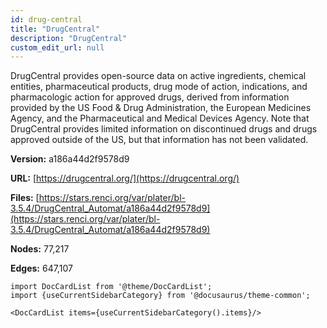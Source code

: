 ```yaml
---
id: drug-central
title: "DrugCentral"
description: "DrugCentral"
custom_edit_url: null
---
```





DrugCentral provides open-source data on active ingredients, chemical entities, pharmaceutical products, drug mode of action, indications, and pharmacologic action for approved drugs, derived from information provided by the US Food & Drug Administration, the European Medicines Agency, and the Pharmaceutical and Medical Devices Agency. Note that DrugCentral provides limited information on discontinued drugs and drugs approved outside of the US, but that information has not been validated.

**Version:** a186a44d2f9578d9

**URL:** [https://drugcentral.org/](https://drugcentral.org/)

**Files:** [https://stars.renci.org/var/plater/bl-3.5.4/DrugCentral_Automat/a186a44d2f9578d9](https://stars.renci.org/var/plater/bl-3.5.4/DrugCentral_Automat/a186a44d2f9578d9)

**Nodes:** 77,217

**Edges:** 647,107





```mdx-code-block
import DocCardList from '@theme/DocCardList';
import {useCurrentSidebarCategory} from '@docusaurus/theme-common';

<DocCardList items={useCurrentSidebarCategory().items}/>
```
      